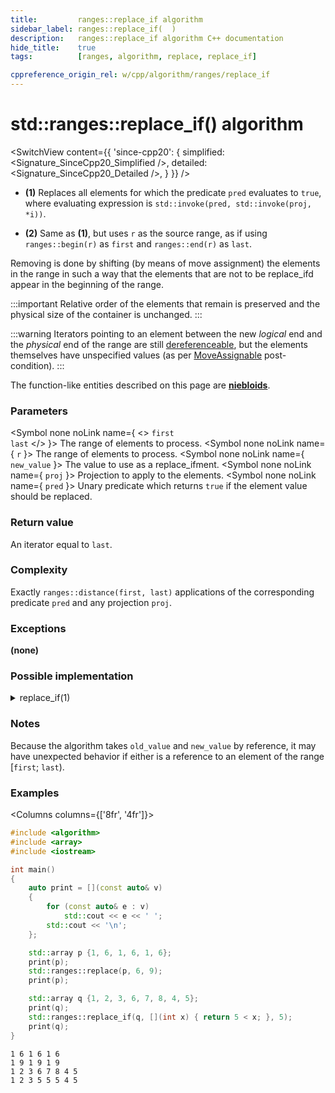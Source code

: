 ```yaml
---
title:         ranges::replace_if algorithm
sidebar_label: ranges::replace_if(  )
description:   ranges::replace_if algorithm C++ documentation
hide_title:    true
tags:          [ranges, algorithm, replace, replace_if]

cppreference_origin_rel: w/cpp/algorithm/ranges/replace_if
---
```



<!----------------- Codes ---------------------->


# std::ranges::replace_if() algorithm

<SwitchView content={{
	'since-cpp20': {
		simplified:	<Signature_SinceCpp20_Simplified />,
		detailed:	<Signature_SinceCpp20_Detailed />,
	}
}} />

- **(1)** Replaces all elements for which the predicate `pred` evaluates to `true`, where evaluating expression is `std::invoke(pred, std::invoke(proj, *i))`.

- **(2)** Same as **(1)**, but uses `r` as the source range, as if using `ranges::begin(r)` as `first` and `ranges::end(r)` as `last`.

Removing is done by shifting (by means of move assignment) the elements in the range in such a way that the elements that are not to be replace_ifd appear in the beginning of the range.

:::important
Relative order of the elements that remain is preserved and the physical size of the container is unchanged.
:::

:::warning
Iterators pointing to an element between the new *logical* end and the *physical* end of the range are still <a href="#">dereferenceable</a>, <Since v='cpp11'>but the elements themselves have unspecified values (as per <a href="/docs/named_req/MoveAssignable">MoveAssignable</a> post-condition).</Since>
:::

The function-like entities described on this page are [**niebloids**](#).

### Parameters

<SymbolTable>

  <Symbol none noLink name={ <> <code>first</code> <br/> <code>last</code> </> }>
    The range of elements to process.
  </Symbol>
  <Symbol none noLink name={ <code>r</code> }>
    The range of elements to process.
  </Symbol>
  <Symbol none noLink name={ <code>new_value</code> }>
    The value to use as a replace_ifment.
  </Symbol>
  <Symbol none noLink name={ <code>proj</code> }>
    Projection to apply to the elements.
  </Symbol>
  <Symbol none noLink name={ <code>pred</code> }>
    Unary predicate which returns <code>true</code> if the element value should be replaced.
  </Symbol>

</SymbolTable>

### Return value

An iterator equal to `last`.

### Complexity

Exactly `ranges::distance(first, last)` applications of the corresponding predicate `pred` and any projection `proj`.

### Exceptions

**(none)**

### Possible implementation

<details>
<summary>replace_if(1)</summary>

```cpp
struct replace_if_fn
{
    template<std::input_iterator I, std::sentinel_for<I> S, class T,
             class Proj = std::identity, std::indirect_unary_predicate<
                 std::projected<I, Proj>> Pred>
    requires std::indirectly_writable<I, const T&>
    constexpr I
        operator()(I first, S last, Pred pred, const T& new_value, Proj proj = {}) const
    {
        for (; first != last; ++first)
            if (!!std::invoke(pred, std::invoke(proj, *first)))
                *first = new_value;
        return std::move(first);
    }

    template<ranges::input_range R, class T, class Proj = std::identity,
             std::indirect_unary_predicate<std::projected<ranges::iterator_t<R>, Proj>> Pred>
    requires std::indirectly_writable<ranges::iterator_t<R>, const T&>
    constexpr ranges::borrowed_iterator_t<R>
        operator()(R&& r, Pred pred, const T& new_value, Proj proj = {}) const
    {
        return (*this)(ranges::begin(r), ranges::end(r), std::move(pred),
                       new_value, std::move(proj));
    }
};

inline constexpr replace_if_fn replace_if {};
```

</details>


### Notes

Because the algorithm takes `old_value` and `new_value` by reference, it may have unexpected behavior if either is a reference to an element of the range [`first`; `last`).

### Examples

<Columns columns={['8fr', '4fr']}>
<div>

```cpp title='Main.cpp' showLineNumbers
#include <algorithm>
#include <array>
#include <iostream>

int main()
{
    auto print = [](const auto& v)
    {
        for (const auto& e : v)
            std::cout << e << ' ';
        std::cout << '\n';
    };

    std::array p {1, 6, 1, 6, 1, 6};
    print(p);
    std::ranges::replace(p, 6, 9);
    print(p);

    std::array q {1, 2, 3, 6, 7, 8, 4, 5};
    print(q);
    std::ranges::replace_if(q, [](int x) { return 5 < x; }, 5);
    print(q);
}
```

</div>
<div>

```plaintext title="Output"
1 6 1 6 1 6
1 9 1 9 1 9
1 2 3 6 7 8 4 5
1 2 3 5 5 5 4 5
```

</div>
</Columns>
